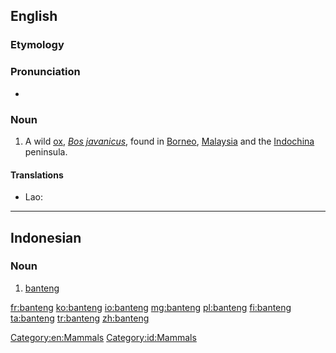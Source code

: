 ==English==
{{wikipedia}}

===Etymology===
{{etyl|ms}}

===Pronunciation===
* {{IPA|/ˈbantɛŋ/}}

===Noun===
{{en-noun}}

# A wild [[ox]], ''[[Bos javanicus]]'', found in [[Borneo]], [[Malaysia]] and the [[Indochina]] peninsula.

====Translations====
{{trans-top|Bos javanicus}}
* Lao: {{t-|lo|ງົວແດງ|tr=ngua dëng|sc=Laoo|xs=Lao}}
{{trans-mid}}
{{trans-bottom}}
[[Category:en:Mammals]]

----

==Indonesian==
{{wikipedia|lang=id}}
===Noun===
{{head|id|noun}}
# [[banteng]]
[[Category:id:Mammals]]

[[fr:banteng]]
[[ko:banteng]]
[[io:banteng]]
[[mg:banteng]]
[[pl:banteng]]
[[fi:banteng]]
[[ta:banteng]]
[[tr:banteng]]
[[zh:banteng]]